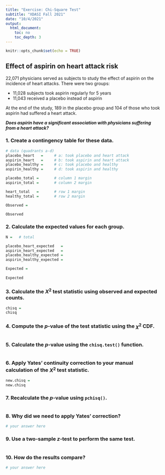 ```yaml
---
title: "Exercise: Chi-Square Test"
subtitle: "XDASI Fall 2021"
date: "10/4/2021"
output:
  html_document:
    toc: no
    toc_depth: 3
---
```


```r
knitr::opts_chunk$set(echo = TRUE)
```


## Effect of aspirin on heart attack risk

22,071 physicians served as subjects to study the effect of aspirin on the incidence of heart attacks. There were two groups: 

+ 11,028 subjects took aspirin regularly for 5 years
+ 11,043 received a placebo instead of aspirin 

At the end of the study, 189 in the placebo group and 104 of those who took aspirin had suffered a heart attack. 

***Does aspirin have a significant association with physicians suffering from a heart attack?***

### 1. Create a contingency table for these data.

```r
# data (quadrants a-d)
placebo_heart   =     # a: took placebo and heart attack
aspirin_heart   =     # b: took aspirin and heart attack
placebo_healthy =     # c: took placebo and healthy
aspirin_healthy =     # d: took aspirin and healthy

placebo_total =       # column 1 margin
aspirin_total =       # column 2 margin

heart_total   =       # row 1 margin
healthy_total =       # row 2 margin

Observed = 

Observed
```

### 2. Calculate the expected values for each group.

```r
N =   # total

placebo_heart_expected   = 
aspirin_heart_expected   = 
placebo_healthy_expected = 
aspirin_healthy_expected = 

Expected = 
  
Expected
```

### 3. Calculate the $X^2$ test statistic using observed and expected counts.

```r
chisq = 
chisq
```


### 4. Compute the $p$-value of the test statistic using the $\chi^2$ CDF.

```r

```

### 5. Calculate the $p$-value using the `chisq.test()` function.

```r

```

### 6. Apply Yates' continuity correction to your manual calculation of the $X^2$ test statistic.

```r
new.chisq = 
new.chisq
```

### 7. Recalculate the $p$-value using `pchisq()`.

```r

```

### 8. Why did we need to apply Yates' correction?

```r
# your answer here
```

### 9. Use a two-sample $z$-test to perform the same test.

```r

```

### 10. How do the results compare? 

```r
# your answer here
```

